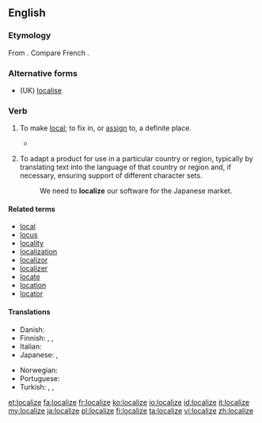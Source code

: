 ==English==

===Etymology===
From {{suffix|local|ize}}. Compare French {{term|localiser|lang=fr}}.

===Alternative forms===
* (UK) [[localise]]

===Verb===
{{en-verb|localiz|ing}}

# {{transitive}} To make [[local]]; to fix in, or [[assign]] to, a definite place.
#* {{quote-book|title=Memorials of a Tour in Italy|year=1837|section=Musings near Aquapendente|author=William Wordsworth|url=http://www.bartleby.com/145/ww881.html|passage=Out of her early struggles well inspired / To '''localize''' heroic acts}}
# {{context|software|_|engineering}} To adapt a product for use in a particular country or region, typically by translating text into the language of that country or region and, if necessary, ensuring support of different character sets.
#: We need to '''localize''' our software for the Japanese market.

====Related terms====
* [[local]]
* [[locus]]
* [[locality]]
* [[localization]]
* [[localizor]]
* [[localizer]]
* [[locate]]
* [[location]]
* [[locator]]

====Translations====
{{trans-top}}
* Danish: {{t|da|lokalisere}}
* Finnish: {{t+|fi|lokalisoida}}, {{t-|fi|paikallistaa}}, {{t+|fi|kotoistaa}}
* Italian: {{t-|it|localizzare}}
* Japanese: {{t|ja|地域化する|tr=ちいきかする, chiïkika suru}},  {{t|ja|ローカライズする|tr=rōkaraizu suru}}
{{trans-mid}}
* Norwegian: {{t|no|lokalisere}}
* Portuguese: {{t+|pt|localizar}}
* Turkish: {{t|tr|yerelleştirmek}},  {{t|tr|yerlileştirmek}},  {{t|tr|mahallîleştirmek}}
{{trans-bottom}}

[[et:localize]]
[[fa:localize]]
[[fr:localize]]
[[ko:localize]]
[[io:localize]]
[[id:localize]]
[[it:localize]]
[[my:localize]]
[[ja:localize]]
[[pl:localize]]
[[fi:localize]]
[[ta:localize]]
[[vi:localize]]
[[zh:localize]]
